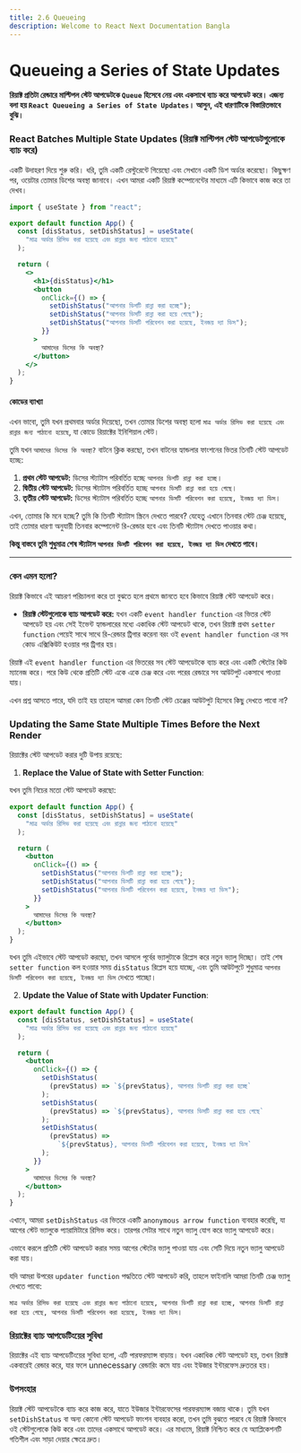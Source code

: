 ```yaml
---
title: 2.6 Queueing
description: Welcome to React Next Documentation Bangla
---
```


## <h1 className="bg-gradient-to-r from-blue-500 to-purple-500 inline-block text-transparent bg-clip-text text-3xl pt-2">Queueing a Series of State Updates</h1>

**রিয়াক্ট প্রতিটা রেন্ডারে মাল্টিপল স্টেট আপডেটকে `Queue` হিসেবে নেয় এবং একসাথে ব্যাচ করে আপডেট করে। এজন্য বলা হয় `React Queueing a Series of State Updates`। আসুন, এই ধারণাটিকে বিস্তারিতভাবে বুঝি।**

### React Batches Multiple State Updates (রিয়াক্ট মাল্টিপল স্টেট আপডেটগুলোকে ব্যাচ করে)

একটি উদাহরণ দিয়ে শুরু করি। ধরি, তুমি একটি রেস্টুরেন্টে গিয়েছো এবং সেখানে একটি ডিশ অর্ডার করেছো। কিছুক্ষণ পর, ওয়েটার তোমার ডিশের অবস্থা জানাবে। এখন আমরা একটি রিয়াক্ট কম্পোনেন্টের মাধ্যমে এটি কিভাবে কাজ করে তা দেখব।

```jsx filename="App.jsx" showLineNumbers
import { useState } from "react";

export default function App() {
  const [disStatus, setDishStatus] = useState(
    "মাত্র অর্ডার রিসিভ করা হয়েছে এবং রান্নার জন্য পাঠানো হয়েছে"
  );

  return (
    <>
      <h1>{disStatus}</h1>
      <button
        onClick={() => {
          setDishStatus("আপনার ডিশটি রান্না করা হচ্ছে");
          setDishStatus("আপনার ডিসটি রান্না করা হয়ে গেছে");
          setDishStatus("আপনার ডিসটি পরিবেশন করা হয়েছে, ইনজয় দ্যা ডিস");
        }}
      >
        আমাদের ডিসের কি অবস্থা?
      </button>
    </>
  );
}
```

#### কোডের ব্যাখ্যা

এখন ভাবো, তুমি যখন প্রথমবার অর্ডার দিয়েছো, তখন তোমার ডিশের অবস্থা হলো `মাত্র অর্ডার রিসিভ করা হয়েছে এবং রান্নার জন্য পাঠানো হয়েছে`, যা কোডে রিয়াক্টের ইনিশিয়াল স্টেট।

তুমি যখন `আমাদের ডিসের কি অবস্থা?` বাটনে ক্লিক করছো, তখন বাটনের হ্যান্ডলার ফাংশনের ভিতর তিনটি স্টেট আপডেট হচ্ছে:

1. **প্রথম স্টেট আপডেট:** ডিসের স্ট্যাটাস পরিবর্তিত হচ্ছে `আপনার ডিশটি রান্না করা হচ্ছে`।
2. **দ্বিতীয় স্টেট আপডেট:** ডিসের স্ট্যাটাস পরিবর্তিত হচ্ছে `আপনার ডিসটি রান্না করা হয়ে গেছে`।
3. **তৃতীয় স্টেট আপডেট:** ডিসের স্ট্যাটাস পরিবর্তিত হচ্ছে `আপনার ডিসটি পরিবেশন করা হয়েছে, ইনজয় দ্যা ডিস`।

এখন, তোমার কি মনে হচ্ছে? তুমি কি তিনটি স্ট্যাটাস স্ক্রিনে দেখতে পারবে? যেহেতু এখানে তিনবার স্টেট চেঞ্জ হয়েছে, তাই তোমার ধারণা অনুযায়ী তিনবার কম্পোনেন্ট রি-রেন্ডার হবে এবং তিনটি স্ট্যাটাস দেখতে পাওয়ার কথা।

**কিন্তু বাস্তবে তুমি শুধুমাত্র শেষ স্ট্যাটাস `আপনার ডিসটি পরিবেশন করা হয়েছে, ইনজয় দ্যা ডিস` দেখতে পাবে।**

---

### কেন এমন হলো?

রিয়াক্ট কিভাবে এই আচরণ পরিচালনা করে তা বুঝতে হলে প্রথমে জানতে হবে কিভাবে রিয়াক্ট স্টেট আপডেট করে।

- **রিয়াক্ট স্টেটগুলোকে ব্যাচ আপডেট করে:** যখন একটি `event handler function` এর ভিতর স্টেট আপডেট হয় এবং সেই ইভেন্ট হ্যান্ডলারের মধ্যে একাধিক স্টেট আপডেট থাকে, তখন রিয়াক্ট প্রথম `setter function` পেয়েই সাথে সাথে রি-রেন্ডার ট্রিগার করেনা বরং ওই `event handler function` এর সব কোড এক্সিকিউট হওয়ার পর ট্রিগার হয়।

রিয়াক্ট এই `event handler function` এর ভিতরের সব স্টেট আপডেটকে ব্যাচ করে এবং একটি স্টেটের কিউ ম্যানেজ করে। পরে কিউ থেকে প্রতিটি স্টেট একে একে চেঞ্জ করে এবং পরের রেন্ডারে সব আউটপুট একসাথে পাওয়া যায়।

এখন প্রশ্ন আসতে পারে, যদি তাই হয় তাহলে আমরা কেন তিনটি স্টেট চেঞ্জের আউটপুট হিসেবে কিছু দেখতে পাবো না?

### Updating the Same State Multiple Times Before the Next Render

রিয়াক্টের স্টেট আপডেট করার দুটি উপায় রয়েছে:

1. **Replace the Value of State with Setter Function**:

যখন তুমি নিচের মতো স্টেট আপডেট করছো:

```jsx
export default function App() {
  const [disStatus, setDishStatus] = useState(
    "মাত্র অর্ডার রিসিভ করা হয়েছে এবং রান্নার জন্য পাঠানো হয়েছে"
  );

  return (
    <button
      onClick={() => {
        setDishStatus("আপনার ডিশটি রান্না করা হচ্ছে");
        setDishStatus("আপনার ডিসটি রান্না করা হয়ে গেছে");
        setDishStatus("আপনার ডিসটি পরিবেশন করা হয়েছে, ইনজয় দ্যা ডিস");
      }}
    >
      আমাদের ডিসের কি অবস্থা?
    </button>
  );
}
```

যখন তুমি এইভাবে স্টেট আপডেট করছো, তখন আসলে পূর্বের ভ্যালুটাকে রিপ্লেস করে নতুন ভ্যালু দিচ্ছো। তাই শেষ `setter function` কল হওয়ার সময় `disStatus` রিপ্লেস হয়ে যাচ্ছে, এবং তুমি আউটপুটে শুধুমাত্র `আপনার ডিসটি পরিবেশন করা হয়েছে, ইনজয় দ্যা ডিস` দেখতে পাচ্ছো।

2. **Update the Value of State with Updater Function**:

```jsx
export default function App() {
  const [disStatus, setDishStatus] = useState(
    "মাত্র অর্ডার রিসিভ করা হয়েছে এবং রান্নার জন্য পাঠানো হয়েছে"
  );

  return (
    <button
      onClick={() => {
        setDishStatus(
          (prevStatus) => `${prevStatus}, আপনার ডিশটি রান্না করা হচ্ছে`
        );
        setDishStatus(
          (prevStatus) => `${prevStatus}, আপনার ডিসটি রান্না করা হয়ে গেছে`
        );
        setDishStatus(
          (prevStatus) =>
            `${prevStatus}, আপনার ডিসটি পরিবেশন করা হয়েছে, ইনজয় দ্যা ডিস`
        );
      }}
    >
      আমাদের ডিসের কি অবস্থা?
    </button>
  );
}
```

এখানে, আমরা `setDishStatus` এর ভিতরে একটি `anonymous arrow function` ব্যবহার করেছি, যা আগের স্টেট ভ্যালুকে প্যারামিটারে রিসিভ করে। তারপর সেটার সাথে নতুন ভ্যালু যোগ করে ভ্যালু আপডেট করে।

এভাবে করলে প্রতিটি স্টেট আপডেট করার সময় আগের স্টেটের ভ্যালু পাওয়া যায় এবং সেটি দিয়ে নতুন ভ্যালু আপডেট করা যায়।

যদি আমরা উপরের `updater function` পদ্ধতিতে স্টেট আপডেট করি, তাহলে ফাইনালি আমরা তিনটি চেঞ্জ ভ্যালু দেখতে পাবো:

`মাত্র অর্ডার রিসিভ করা হয়েছে এবং রান্নার জন্য পাঠানো হয়েছে, আপনার ডিশটি রান্না করা হচ্ছে, আপনার ডিসটি রান্না করা হয়ে গেছে, আপনার ডিসটি পরিবেশন করা হয়েছে, ইনজয় দ্যা ডিস`।

### রিয়াক্টের ব্যাচ আপডেটিংয়ের সুবিধা

রিয়াক্টের এই ব্যাচ আপডেটিংয়ের সুবিধা হলো, এটি পারফরম্যান্স বাড়ায়। যখন একাধিক স্টেট আপডেট হয়, তখন রিয়াক্ট একবারেই রেন্ডার করে, যার ফলে unnecessary রেন্ডারিং কমে যায় এবং ইউজার ইন্টারফেস দ্রুততর হয়।

### উপসংহার

রিয়াক্ট স্টেট আপডেটকে ব্যাচ করে কাজ করে, যাতে ইউজার ইন্টারফেসের পারফরম্যান্স বজায় থাকে। তুমি যখন `setDishStatus` বা অন্য কোনো স্টেট আপডেট ফাংশন ব্যবহার করো, তখন তুমি বুঝতে পারবে যে রিয়াক্ট কিভাবে ওই স্টেটগুলোকে কিউ করে এবং তাদের একসাথে আপডেট করে। এর মাধ্যমে, রিয়াক্ট নিশ্চিত করে যে অ্যাপ্লিকেশনটি গতিশীল এবং সাড়া দেয়ার ক্ষেত্রে দ্রুত।
